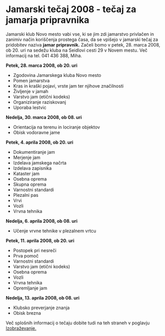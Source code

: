 # Jamarski tečaj 2008 - tečaj za jamarja pripravnika

Jamarski klub Novo mesto vabi vse, ki se jim zdi jamarstvo privlačen in zanimiv način koriščenja prostega časa, da se vpišejo v jamarski tečaj za pridobitev naziva <b>jamar pripravnik.</b> Začeli bomo v petek, 28. marca 2008,&nbsp; ob 20. uri na sedežu kluba na Seidlovi cesti 29 v Novem mestu. Več informacij na tel. 041 436 388, Miha.

<b>Petek, 28. marca 2008, ob 20. uri</b>

- Zgodovina Jamarskega kluba Novo mesto
- Pomen jamarstva
- Kras in kraški pojavi, vrste jam ter njihove značilnosti
- Življenje v jamah
- Varstvo jam (etični kodeks)
- Organiziranje raziskovanj
- Uporaba lestvic

<b>Nedelja, 30. marca 2008, ob 08. uri</b>

- Orientacija na terenu in lociranje objektov
- Obisk vodoravne jame

<b>Petek, 4. aprila 2008, ob 20. uri</b>

- Dokumentiranje jam
- Merjenje jam
- Izdelava jamskega načrta
- Izdelava zapisnika
- Kataster jam
- Osebna oprema
- Skupna oprema
- Varnostni standardi
- Plezalni pas
- Vrvi
- Vozli
- Vrvna tehnika

<b>Nedelja, 6. aprila 2008, ob 08. uri</b>

- Učenje vrvne tehnike v plezalnem vrtcu

<b>Petek, 11. aprila 2008, ob 20. uri</b>

- Postopek pri nesreči
- Prva pomoč
- Varnostni standardi
- Varstvo jam (etični kodeks)
- Osebna oprema
- Vozli
- Vrvna tehnika
- Opremljanje jam

<b>Nedelja, 13. aprila 2008, ob 08. uri</b>

- Klubsko preverjanje znanja
- Obisk brezna

Več splošnih informacij o tečaju dobite tudi na teh straneh v poglavju [Izobraževanje.](/si/izobrazevanje/sola/)